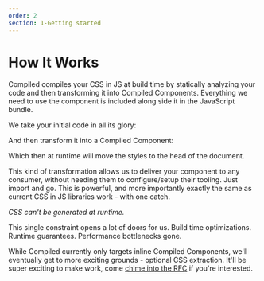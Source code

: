```yaml
---
order: 2
section: 1-Getting started
---
```



# How It Works

Compiled compiles your CSS in JS at build time by statically analyzing your code and then transforming it into Compiled Components.
Everything we need to use the component is included along side it in the JavaScript bundle.

We take your initial code in all its glory:

<BeforeHowItWorks />

And then transform it into a Compiled Component:

<AfterHowItWorks />

Which then at runtime will move the styles to the head of the document.

This kind of transformation allows us to deliver your component to any consumer,
without needing them to configure/setup their tooling.
Just import and go.
This is powerful,
and more importantly exactly the same as current CSS in JS libraries work -
with one catch.

_CSS can't be generated at runtime._

This single constraint opens a lot of doors for us.
Build time optimizations.
Runtime guarantees.
Performance bottlenecks gone.

While Compiled currently only targets inline Compiled Components,
we'll eventually get to more exciting grounds -
optional CSS extraction.
It'll be super exciting to make work,
come [chime into the RFC](https://github.com/atlassian-labs/compiled-css-in-js/issues/36) if you're interested.
